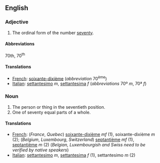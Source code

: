 ==English==

===Adjective===

# The ordinal form of the number [[seventy]].



====Abbreviations====
70th, 70<sup>th</sup>

====Translations====

*[[French]]: [[soixante-dixième]] (''abbreviation'' 70<sup>ème</sup>)
*[[Italian]]: [[settantesimo]] ''m'', [[settantesima]] ''f'' (''abbreviations'' 70º ''m'', 70ª ''f'')

===Noun===

#The person or thing in the seventieth position.
#One of seventy equal parts of a whole.

====Translations====

*[[French]]: (''France'', ''Quebec'') [[soixante-dixième]]  ''mf'' (1), soixante-dixième ''m'' (2); (''Belgium'', ''Luxembourg'', ''Switzerland'') [[septantième]] ''mf'' (1), [[septantième]] ''m'' (2) (''Belgian, Luxembourgish and Swiss need to be verified by native speakers'')
*[[Italian]]: [[settantesimo]] ''m'', [[settantesima]] ''f'' (1), settantesimo ''m'' (2)